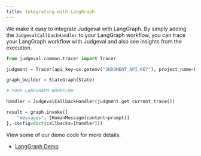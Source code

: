 ```yaml
---
title: Integrating with LangGraph
---
```

We make it easy to integrate Judgeval with LangGraph. 
By simply adding the `JudgevalCallbackHandler` to your LangGraph workflow, you can trace your LangGraph workflow with Judgeval and also see insights from the execution.

```python
from judgeval.common.tracer import Tracer

judgment = Tracer(api_key=os.getenv("JUDGMENT_API_KEY"), project_name=PROJECT_NAME)

graph_builder = StateGraph(State)

# YOUR LANGGRAPH WORKFLOW

handler = JudgevalCallbackHandler(judgment.get_current_trace())

result = graph.invoke({
    "messages": [HumanMessage(content=prompt)]
}, config=dict(callbacks=[handler]))

```


View some of our demo code for more details.

- [LangGraph Demo](https://github.com/JudgmentLabs/judgeval/blob/main/src/demo/cookbooks/langgraph_basic/agent.py)
